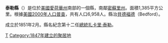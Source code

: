 {{noteTA
|G1=USStates
}}
{{Otheruses|泰勒縣|subject=美國愛荷華州的一個縣|other=同名的縣}}
{{Infobox U.S. County
 |county  = 泰勒縣
 |state = 愛荷華州
 |en county = Taylor County
 |en state = Iowa
 |seal =  
 |founded = 
 |seat = [[贝德福德_(爱荷华州)|貝德福德]] 
 |area = 1,385 [[km²|km²]]（535 [[square_mile|mi²]]）
 |area land  = 1,383 km²（534 mi²）
 |area water = 2 km²（1 mi²）
 |area percentage = 0.16% 
 |census yr = 2000
 |pop = 6,958 
 |density = 5
 |web =  
}}

'''泰勒縣'''（{{lang-en|Taylor County}}）是位於[[美國|美國]][[愛荷華州|愛荷華州]]南部的一個縣，南鄰[[密蘇里州|密蘇里州]]。面積1,385平方公里。根據[[美國2000年人口普查|美國2000年人口普查]]，共有人口6,958人。縣治[[贝德福德_(爱荷华州)|貝德福德]]（Bedford）。

成立於1851年2月。縣名紀念第十二任[[美國總統|總統]][[扎卡里·泰勒|扎卡里·泰勒]]。
{{iowa-stub}}

[[Category:艾奧瓦州行政區劃|T]]
[[Category:1847年建立的聚居地|Category:1847年建立的聚居地]]